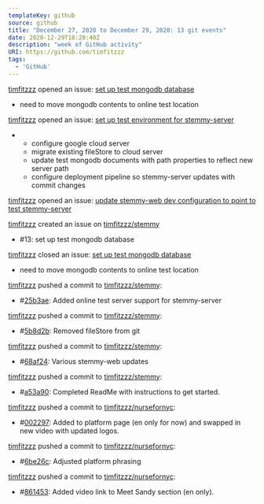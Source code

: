 ---
templateKey: github
source: github
title: "December 27, 2020 to December 29, 2020: 13 git events"
date: 2020-12-29T18:20:40Z
description: "week of GitHub activity"
URI: https://github.com/timfitzzz
tags: 
  - 'GitHub'
---

[timfitzzz](https://github.com/timfitzzz) opened an issue: [set up test mongodb database](https://github.com/timfitzzz/stemmy/issues/13) 
* need to move mongodb contents to online test location  

[timfitzzz](https://github.com/timfitzzz) opened an issue: [set up test environment for stemmy-server](https://github.com/timfitzzz/stemmy/issues/14) 
* - configure google cloud server  
  - migrate existing fileStore to cloud server  
  - update test mongodb documents with path properties to reflect new server path  
  - configure deployment pipeline so stemmy-server updates with commit changes  

[timfitzzz](https://github.com/timfitzzz) opened an issue: [update stemmy-web dev configuration to point to test stemmy-server](https://github.com/timfitzzz/stemmy/issues/15) 

[timfitzzz](https://github.com/timfitzzz) created an issue on [timfitzzz/stemmy](https://github.com/timfitzzz/stemmy) 
* #13: set up test mongodb database  

[timfitzzz](https://github.com/timfitzzz) closed an issue: [set up test mongodb database](https://github.com/timfitzzz/stemmy/issues/13) 
* need to move mongodb contents to online test location  

[timfitzzz](https://github.com/timfitzzz) pushed a commit to [timfitzzz/stemmy](https://github.com/timfitzzz/stemmy): 
* #[25b3ae](https://github.com/timfitzzz/stemmy/commits/25b3aee17100d47800e24e64fd192adcc2781dcb): Added online test server support for stemmy-server  

[timfitzzz](https://github.com/timfitzzz) pushed a commit to [timfitzzz/stemmy](https://github.com/timfitzzz/stemmy): 
* #[5b8d2b](https://github.com/timfitzzz/stemmy/commits/5b8d2b00629bb9bf6e25ebb59dd5ec2478294ac4): Removed fileStore from git  

[timfitzzz](https://github.com/timfitzzz) pushed a commit to [timfitzzz/stemmy](https://github.com/timfitzzz/stemmy): 
* #[68af24](https://github.com/timfitzzz/stemmy/commits/68af2464c0a57a5f0c1b009bcc73bb0b85a738c4): Various stemmy-web updates  

[timfitzzz](https://github.com/timfitzzz) pushed a commit to [timfitzzz/stemmy](https://github.com/timfitzzz/stemmy): 
* #[a53a90](https://github.com/timfitzzz/stemmy/commits/a53a90e5ec46460b6ff4c1242701979e59dc2241): Completed ReadMe with instructions to get started.  

[timfitzzz](https://github.com/timfitzzz) pushed a commit to [timfitzzz/nursefornyc](https://github.com/timfitzzz/nursefornyc): 
* #[002297](https://github.com/timfitzzz/nursefornyc/commits/002297101da96b62957b2401af7c493f9b7708ed): Added to platform page (en only for now) and swapped in new video with updated logos.  

[timfitzzz](https://github.com/timfitzzz) pushed a commit to [timfitzzz/nursefornyc](https://github.com/timfitzzz/nursefornyc): 
* #[6be26c](https://github.com/timfitzzz/nursefornyc/commits/6be26c2e11cfdebf84514c4cffc712698cd59fc5): Adjusted platform phrasing  

[timfitzzz](https://github.com/timfitzzz) pushed a commit to [timfitzzz/nursefornyc](https://github.com/timfitzzz/nursefornyc): 
* #[861453](https://github.com/timfitzzz/nursefornyc/commits/86145320b73595c9940258d6128c2397623f1704): Added video link to Meet Sandy section (en only).  

